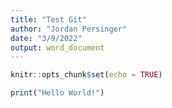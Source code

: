 ```yaml
---
title: "Test Git"
author: "Jordan Persinger"
date: "3/9/2022"
output: word_document
---
```


```r
knitr::opts_chunk$set(echo = TRUE)
```

```r
print("Hello World!")
```

